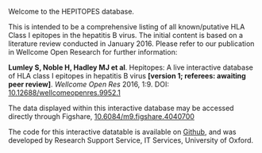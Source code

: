 <p>Welcome to the HEPITOPES database.</p>

<p>This is intended to be a comprehensive listing of all known/putative HLA Class I epitopes in the hepatitis B virus. The initial content is based on a literature review conducted in January 2016. Please refer to our publication in Wellcome Open Research for further information:</p>

<p><strong>Lumley S, Noble H, Hadley MJ et al</strong>. Hepitopes: A live interactive database of HLA class I epitopes in hepatitis B virus <strong>[version 1; referees: awaiting peer review]</strong>. <i>Wellcome Open Res</i> 2016, 1:9. DOI: <a href=http://dx.doi.org/10.12688/wellcomeopenres.9952.1>10.12688/wellcomeopenres.9952.1</a> </p>
<p></p>

<p>The data displayed within this interactive database may be accessed directly through Figshare, <a href=http://dx.doi.org/10.6084/m9.figshare.4040700>10.6084/m9.figshare.4040700</a></p>

<p>The code for this interactive datatable is available on <a href='https://github.com/ox-it/Live-Data_Case-Studies/tree/gh-pages/2016/PhilippaMatthews'>Github</a>, and was developed by Research Support Service, IT Services, University of Oxford.</p>